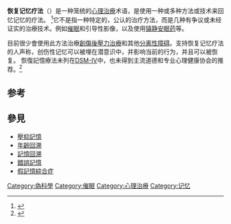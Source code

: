'''恢复记忆疗法'''（{{Lang-en|Recovered-memory therapy}}）是一种笼统的[[心理治療|心理治療]]术语，是使用一种或多种方法或技术来回忆记忆的疗法。 <ref name="lief">{{Cite journal|title=Patients Versus Therapists: Legal Actions Over Recovered Memory Therapy|url=http://www.psychiatrictimes.com/p991136.html|last=Lief|first=Harold I|authorlink=Harold Lief|date=November 1999|journal=Psychiatric Times|issue=11|volume=XVI|access-date=2021-02-27|archive-date=2008-01-13|archive-url=https://web.archive.org/web/20080113205459/http://www.psychiatrictimes.com/p991136.html|dead-url=no}}</ref>它不是指一种特定的，公认的治疗方法，而是几种有争议或未经证实的治療技术。例如[[催眠|催眠]]和引导性影像，以及使用[[鎮靜劑|镇静]][[安眠药|安眠药]]等。

目前很少會使用此方法治療[[創傷後壓力症候群|創傷後壓力治療]]和其他[[解离性障碍|分离性障碍]]。支持恢复记忆疗法的人声称，创伤性记忆可以被埋在潜意识中，并影响当前的行为，并且可以被恢复。 恢復記憶療法未列在[[精神疾病診斷與統計手冊|DSM-IV]]中，也未得到主流道德和专业心理健康协会的推荐。<ref name="whitfield56">{{Cite book|title=Misinformation Concerning Child Sexual Abuse and Adult Survivors|last=Whitfield|first=CL|last2=Silberg JL|last3=Fink PJ|publisher=[[Haworth_Press|Haworth Press]]|year=2001|isbn=978-0-7890-1901-1|pages=55–56}}</ref>

== 参考 ==
{{Reflist|30em}}
{{DEFAULTSORT:Recovered-memory therapy}}

==參見==
*[[壓抑記憶|壓抑記憶]]
*[[年齡回溯|年齡回溯]]
*[[記憶回溯|記憶回溯]]
*[[錯誤記憶|錯誤記憶]]
*[[假記憶綜合症|假記憶綜合症]]

{{記憶}}
{{偽科學}}
[[Category:偽科學|Category:偽科學]]
[[Category:催眠|Category:催眠]]
[[Category:心理治療|Category:心理治療]]
[[Category:记忆|Category:记忆]]